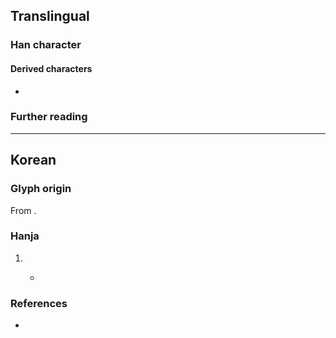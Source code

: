 {{character info}}
==Translingual==

===Han character===
{{Han char|rn=5|rad=乙|as=08|sn=9|four=30717|canj=EGN|ids=⿱注乙}}

====Derived characters====
* {{l|mul|𨩾}}

===Further reading===
{{Han ref|kx=0084.241|dj=0171.340|hdz=10056.051|uh=4E7C}}

----

==Korean==

===Glyph origin===
{{ko-etym-gukja}} From {{Han compound|注#Korean|乙#Korean|tr1={{ko-l|주}}|tr2={{ko-l|을}}|t2=used as marker to represent the last consonant {{ko-l|ㄹ}}}}.

===Hanja===
{{ko-hanja|음역자|줄}}

# {{hanja form of|줄|{{n-g|[[hanja]] used for [[transliteration]], mainly used in [[placename]]s}}}}
#* {{RQ:交隣須知|ko-ear|外務省|1|舟楫}}
#*: {{ux|ko-ear|{{ruby|[[뇽층줄|[龍](뇽)[層](층)[注乙](줄)]]}}|tr=nyongcheungjul}}

===References===
* {{R:hanjadoc|90}}